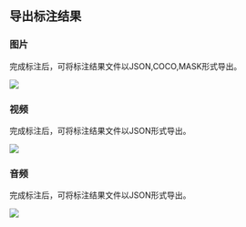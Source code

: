 
## 导出标注结果

### 图片

完成标注后，可将标注结果文件以JSON,COCO,MASK形式导出。

<img src={imageUrl} />

### 视频

完成标注后，可将标注结果文件以JSON形式导出。

<img src={video} />

### 音频

完成标注后，可将标注结果文件以JSON形式导出。

<img src={audio} />
